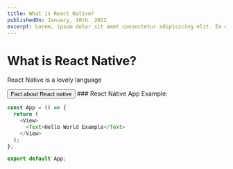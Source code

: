 ```yaml
---
title: What is React Native?
publishedOn: January, 10th. 2022
excerpt: Lorem, ipsum dolor sit amet consectetur adipisicing elit. Ea deserunt ab maiores eligendi nemo, ipsa, pariatur
---
```



<Meta title='What is React Native - PressBlog' />

# What is React Native?

React Native is a lovely language

<Tooltip label="It's not actually a language though">
  <button>Fact about React native</button>
</Tooltip>
### React Native App Example:

```js
const App = () => {
  return (
    <View>
      <Text>Hello World Example</Text>
    </View>
  );
};

export default App;
```
